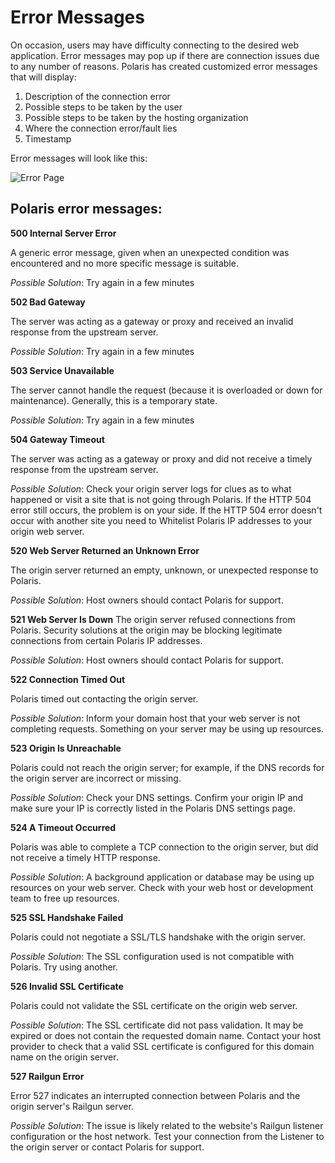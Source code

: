 # Error Messages

On occasion, users may have difficulty connecting to the desired web application. Error messages
may pop up if there are connection issues due to any number of reasons. Polaris has created
customized error messages that will display:

1.	Description of the connection error
2.	Possible steps to be taken by the user
3.	Possible steps to be taken by the hosting organization
4.	Where the connection error/fault lies
5.	Timestamp

Error messages will look like this:

![Error Page](/img/general-knowledge/error-page.png)

## Polaris error messages:

**500 Internal Server Error**

A generic error message, given when an unexpected condition was encountered and no more
specific message is suitable.

*Possible Solution*: Try again in a few minutes

**502 Bad Gateway**

The server was acting as a gateway or proxy and received an invalid response from the
upstream server.

*Possible Solution*: Try again in a few minutes

**503 Service Unavailable**

The server cannot handle the request (because it is overloaded or down for maintenance).
Generally, this is a temporary state.

*Possible Solution*: Try again in a few minutes

**504 Gateway Timeout**

The server was acting as a gateway or proxy and did not receive a timely response from the
upstream server.

*Possible Solution*: Check your origin server logs for clues as to what happened or visit a site that
is not going through Polaris. If the HTTP 504 error still occurs, the problem is on your side. If the
HTTP 504 error doesn't occur with another site you need to Whitelist Polaris IP addresses to
your origin web server.

**520 Web Server Returned an Unknown Error**

The origin server returned an empty, unknown, or unexpected response to Polaris.

*Possible Solution*: Host owners should contact Polaris for support.

**521 Web Server Is Down**
The origin server refused connections from Polaris. Security solutions at the origin may be
blocking legitimate connections from certain Polaris IP addresses.

*Possible Solution*: Host owners should contact Polaris for support.

**522 Connection Timed Out**

Polaris timed out contacting the origin server.

*Possible Solution*: Inform your domain host that your web server is not completing requests.
Something on your server may be using up resources.

**523 Origin Is Unreachable**

Polaris could not reach the origin server; for example, if the DNS records for the origin server
are incorrect or missing.

*Possible Solution*: Check your DNS settings. Confirm your origin IP and make sure your IP is
correctly listed in the Polaris DNS settings page.

**524 A Timeout Occurred**

Polaris was able to complete a TCP connection to the origin server, but did not receive a timely
HTTP response.

*Possible Solution*: A background application or database may be using up resources on your
web server. Check with your web host or development team to free up resources.

**525 SSL Handshake Failed**

Polaris could not negotiate a SSL/TLS handshake with the origin server.

*Possible Solution*: The SSL configuration used is not compatible with Polaris. Try using another.

**526 Invalid SSL Certificate**

Polaris could not validate the SSL certificate on the origin web server.

*Possible Solution*: The SSL certificate did not pass validation. It may be expired or does not
contain the requested domain name. Contact your host provider to check that a valid SSL
certificate is configured for this domain name on the origin server.

**527 Railgun Error**

Error 527 indicates an interrupted connection between Polaris and the origin server's Railgun
server.

*Possible Solution*: The issue is likely related to the website's Railgun listener configuration or the
host network. Test your connection from the Listener to the origin server or contact Polaris for
support.
